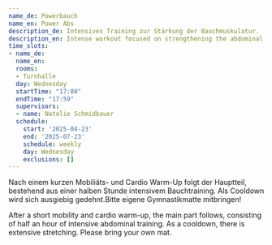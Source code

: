 ```yaml
---
name_de: Powerbauch
name_en: Power Abs
description_de: Intensives Training zur Stärkung der Bauchmuskulatur.
description_en: Intense workout focused on strengthening the abdominal muscles.
time_slots:
- name_de:
  name_en:
  rooms:
  - Turnhalle
  day: Wednesday
  startTime: "17:00"
  endTime: "17:59"
  supervisors:
  - name: Natalie Schmidbauer
  schedule:
    start: '2025-04-23'
    end: '2025-07-23'
    schedule: weekly
    day: Wednesday
    exclusions: []
---
```


<Locale value="de">
 

 Nach einem kurzen Mobiliäts- und Cardio Warm-Up folgt der Hauptteil, bestehend
aus einer halben Stunde intensivem Bauchtraining. Als Cooldown wird sich
ausgiebig gedehnt.Bitte eigene Gymnastikmatte mitbringen!

</Locale>
<Locale value="en">
 

 After a short mobility and cardio warm-up, the main part follows, consisting of
half an hour of intensive abdominal training. As a cooldown, there is extensive
stretching. Please bring your own mat.

</Locale>
